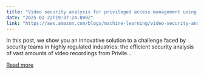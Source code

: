 ```yaml
---
title: "Video security analysis for privileged access management using generative AI and Amazon Bedrock"
date: "2025-01-22T19:37:24.000Z"
link: "https://aws.amazon.com/blogs/machine-learning/video-security-analysis-for-privileged-access-management-using-generative-ai-and-amazon-bedrock/"
---
```


In this post, we show you an innovative solution to a challenge faced by security teams in highly regulated industries: the efficient security analysis of vast amounts of video recordings from Privile...

[Read more](https://aws.amazon.com/blogs/machine-learning/video-security-analysis-for-privileged-access-management-using-generative-ai-and-amazon-bedrock/)
